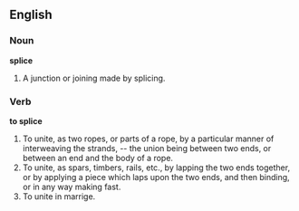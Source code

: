 ==English==

===Noun===

'''splice'''

#A junction or joining made by splicing.

===Verb===

'''to splice'''

#To unite, as two ropes, or parts of a rope, by a particular manner of interweaving the strands, -- the union being between two ends, or between an end and the body of a rope.
#To unite, as spars, timbers, rails, etc., by lapping the two ends together, or by applying a piece which laps upon the two ends, and then binding, or in any way making fast.
#To unite in marrige.